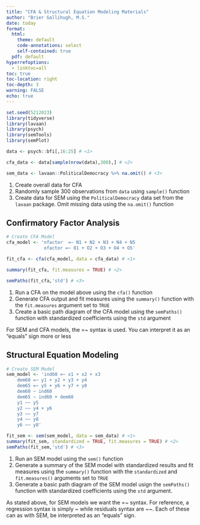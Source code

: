```yaml
---
title: "CFA & Structural Equation Modeling Materials"
author: "Brier Gallihugh, M.S."
date: today
format:
  html:
    theme: default
    code-annotations: select
    self-contained: true
  pdf: default
hyperrefoptions:
  - linktoc=all
toc: true
toc-location: right
toc-depth: 3
warning: FALSE
echo: true
---
```


```r
set.seed(5212023)
library(tidyverse)
library(lavaan)
library(psych)
library(semTools)
library(semPlot)

data <- psych::bfi[,16:25] # <1>

cfa_data <- data[sample(nrow(data),300),] # <2>

sem_data <- lavaan::PoliticalDemocracy %>% na.omit() # <3>
```
1. Create overall data for CFA
2. Randomly sample 300 observations from `data` using `sample()` function
3. Create data for SEM using the `PoliticalDemocracy` data set from the `lavaan` package. Omit missing data using the `na.omit()` function

## Confirmatory Factor Analysis

```r
# Create CFA Model
cfa_model <- 'nfactor  =~ N1 + N2 + N3 + N4 + N5
              ofactor =~ O1 + O2 + O3 + O4 + O5'

fit_cfa <- cfa(cfa_model, data = cfa_data) # <1>

summary(fit_cfa, fit.measures = TRUE) # <2>

semPaths(fit_cfa,'std') # <3>
```
1. Run a CFA on the model above using the `cfa()` function
2. Generate CFA output and fit measures using the `summary()` function with the `fit.measures` argument set to `TRUE`
3. Create a basic path diagram of the CFA model using the `semPaths()` function with standardized coefficients using the `std` argument

:::{.callout-tip}
For SEM and CFA models, the =~ syntax is used. You can interpret it as an "equals" sign more or less
:::

## Structural Equation Modeling

```r
# Create SEM Model
sem_model <- 'ind60 =~ x1 + x2 + x3
    dem60 =~ y1 + y2 + y3 + y4
    dem65 =~ y5 + y6 + y7 + y8
    dem60 ~ ind60
    dem65 ~ ind60 + dem60
    y1 ~~ y5
    y2 ~~ y4 + y6
    y3 ~~ y7
    y4 ~~ y8
    y6 ~~ y8'

fit_sem <- sem(sem_model, data = sem_data) # <1>
summary(fit_sem, standardized = TRUE, fit.measures = TRUE) # <2>
semPaths(fit_sem,'std') # <3>
```
1. Run an SEM model using the `sem()` function
2. Generate a summary of the SEM model with standardized results and fit measures using the `summary()` function with the `standardized` and `fit.measures()` arguments set to `TRUE`
3. Generate a basic path diagram of the SEM model usign the `semPaths()` function with standardized coefficients using the `std` argument.

:::{.callout-tip}
As stated above, for SEM models we want the =~ syntax. For reference, a regression syntax is simply ~ while residuals syntax are ~~. Each of these can as with SEM, be interpreted as an "equals" sign.
:::